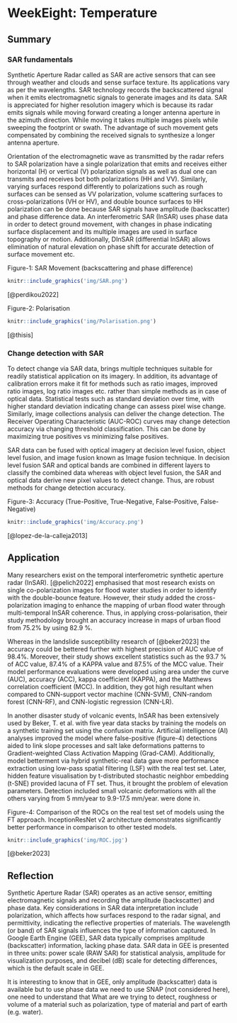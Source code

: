 # WeekEight: Temperature

## Summary

### SAR fundamentals

Synthetic Aperture Radar called as SAR are active sensors that can see through weather and clouds and sense surface texture. Its applications vary as per the wavelengths. SAR technology records the backscattered signal when it emits electromagnetic signals to generate images and its data. SAR is appreciated for higher resolution imagery which is because its radar emits signals while moving forward creating a longer antenna aperture in the azimuth direction. While moving it takes multiple images pixels while sweeping the footprint or swath. The advantage of such movement gets compensated by combining the received signals to synthesize a longer antenna aperture.

Orientation of the electromagnetic wave as transmitted by the radar refers to SAR polarization have a single polarization that emits and receives either horizontal (H) or vertical (V) polarization signals as well as dual one can transmits and receives bot both polarizations (HH and VV). Similarly, varying surfaces respond differently to polarizations such as rough surfaces can be sensed as VV polarization, volume scattering surfaces to cross-polarizations (VH or HV), and double bounce surfaces to HH polarization can be done because SAR signals have amplitude (backscatter) and phase difference data. An interferometric SAR (InSAR) uses phase data in order to detect ground movement, with changes in phase indicating surface displacement and its multiple images are used in surface topography or motion. Additionally, DInSAR (differential InSAR) allows elimination of natural elevation on phase shift for accurate detection of surface movement etc.

Figure-1: SAR Movement (backscattering and phase difference)

```r

knitr::include_graphics('img/SAR.png')

```

[@perdikou2022]

Figure-2: Polarisation

```r

knitr::include_graphics('img/Polarisation.png')

```

[@thisis]

### Change detection with SAR

To detect change via SAR data, brings multiple techniques suitable for readily statistical application on its imagery. In addition, its advantage of calibration errors make it fit for methods such as ratio images, improved ratio images, log ratio images etc. rather than simple methods as in case of optical data. Statistical tests such as standard deviation over time, with higher standard deviation indicating change can assess pixel wise change. Similarly, image collections analysis can deliver the change detection. The Receiver Operating Characteristic (AUC-ROC) curves may change detection accuracy via changing threshold classification. This can be done by maximizing true positives vs minimizing false positives.

SAR data can be fused with optical imagery at decision level fusion, object level fusion, and image fusion known as Image fusion technique. In decision level fusion SAR and optical bands are combined in different layers to classify the combined data whereas with object level fusion, the SAR and optical data derive new pixel values to detect change. Thus, are robust methods for change detection accuracy.

Figure-3: Accuracy (True-Positive, True-Negative, False-Positive, False-Negative)

```r

knitr::include_graphics('img/Accuracy.png')

```

[@lopez-de-la-calleja2013]

## Application

Many researchers exist on the temporal interferometric synthetic aperture radar (InSAR). [@pelich2022] emphasised that most research exists on single co-polarization images for flood water studies in order to identify with the double-bounce feature. However, their study added the cross-polarization imaging to enhance the mapping of urban flood water through multi-temporal InSAR coherence. Thus, in applying cross-polarisation, their study methodology brought an accuracy increase in maps of urban flood from 75.2% by using 82.9 %.

Whereas in the landslide susceptibility research of [@beker2023] the accuracy could be bettered further with highest precision of AUC value of 98.4%. Moreover, their study shows excellent statistics such as the 93.7 % of ACC value, 87.4% of a KAPPA value and 87.5% of the MCC value. Their model performance evaluations were developed using area under the curve (AUC), accuracy (ACC), kappa coefficient (KAPPA), and the Matthews correlation coefficient (MCC). In addition, they got high resultant when compared to CNN-support vector machine (CNN-SVM), CNN-random forest (CNN-RF), and CNN-logistic regression (CNN-LR).

In another disaster study of volcanic events, InSAR has been extensively used by Beker, T. et al. with five year data stacks by training the models on a synthetic training set using the confusion matrix. Artificial intelligence (AI) analyses improved the model where false-positive (figure-4) detections aided to link slope processes and salt lake deformations patterns to Gradient-weighted Class Activation Mapping (Grad-CAM). Additionally, model betterment via hybrid synthetic-real data gave more performance extraction using low-pass spatial filtering (LSF) with the real test set. Later, hidden feature visualisation by t-distributed stochastic neighbor embedding (t-SNE) provided lacuna of FT set. Thus, it brought the problem of elevation parameters. Detection included small volcanic deformations with all the others varying from 5 mm/year to 9.9-17.5 mm/year. were done in.

Figure-4: Comparison of the ROCs on the real test set of models using the FT approach. InceptionResNet v2 architecture demonstrates significantly better performance in comparison to other tested models.

```r

knitr::include_graphics('img/ROC.jpg')

```

[@beker2023]

## Reflection

Synthetic Aperture Radar (SAR) operates as an active sensor, emitting electromagnetic signals and recording the amplitude (backscatter) and phase data. Key considerations in SAR data interpretation include polarization, which affects how surfaces respond to the radar signal, and permittivity, indicating the reflective properties of materials. The wavelength (or band) of SAR signals influences the type of information captured. In Google Earth Engine (GEE), SAR data typically comprises amplitude (backscatter) information, lacking phase data. SAR data in GEE is presented in three units: power scale (RAW SAR) for statistical analysis, amplitude for visualization purposes, and decibel (dB) scale for detecting differences, which is the default scale in GEE.

It is interesting to know that in GEE, only amplitude (backscatter) data is available but to use phase data we need to use SNAP (not considered here), one need to understand that What are we trying to detect, roughness or volume of a material such as polarization, type of material and part of earth (e.g. water).
